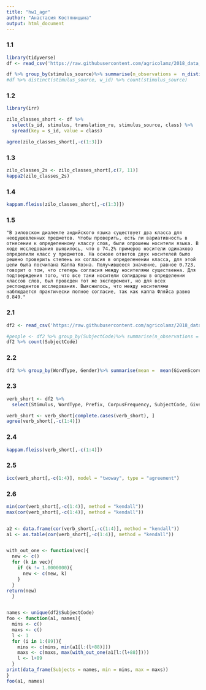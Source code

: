 ```yaml
---
title: "hw1_agr"
author: "Анастасия Костяницына"
output: html_document
---
```


### 1.1
```r
library(tidyverse)
df <- read_csv('https://raw.githubusercontent.com/agricolamz/2018_data_analysis_for_linguists/master/data/students/Stoneberry/hw1_agreement/hw1_1_zilo_class.csv')

df %>% group_by(stimulus_source)%>% summarise(n_observations =  n_distinct(stimulus))
#df %>% distinct(stimulus_source, w_id) %>% count(stimulus_source)

```

### 1.2
```r
library(irr)

zilo_classes_short <- df %>% 
  select(s_id, stimulus, translation_ru, stimulus_source, class) %>% 
  spread(key = s_id, value = class)

agree(zilo_classes_short[,-c(1:3)])
```

### 1.3
```r

zilo_classes_2s <- zilo_classes_short[,c(7, 11)]
kappa2(zilo_classes_2s)
```

### 1.4
```r
kappam.fleiss(zilo_classes_short[,-c(1:3)])
```

### 1.5
```
"В зиловском диалекте андийского языка существует два класса для неодушевленных предметов. Чтобы проверить, есть ли вариативность в отнесении к определенному классу слов, были опрошены носители языка. В ходе исследования выявилось, что в 74.2% примеров носители одинаково определили класс у предметов. На основе ответов двух носителей было решено проверить степень их согласия в определенении класса, для этой цели была посчитана Каппа Коэна. Получившееся значение, равное 0.723, говорит о том, что степерь согласия между носителями существенна. Для подтверждения того, что все таки носители солидарны в определении классов слов, был проведен тот же эксперемент, но для всех респондентов исследования. Выяснилось, что между носителями наблюдается практически полное согласие, так как каппа Фляйса равно 0.849."
```


### 2.1
```r
df2 <- read_csv('https://raw.githubusercontent.com/agricolamz/2018_data_analysis_for_linguists/master/data/students/Stoneberry/hw1_agreement/hw1_2_verbs.csv')

#people <- df2 %>% group_by(SubjectCode)%>% summarise(n_observations =  n())
df2 %>% count(SubjectCode) 
```

### 2.2
```r
df2 %>% group_by(WordType, Gender)%>% summarise(mean =  mean(GivenScore))
```

### 2.3
```r
verb_short <- df2 %>%
  select(Stimulus, WordType, Prefix, CorpusFrequency, SubjectCode, GivenScore) %>% spread(key=SubjectCode, value = GivenScore)

verb_short <- verb_short[complete.cases(verb_short), ]
agree(verb_short[,-c(1:4)])
```

### 2.4
```r
kappam.fleiss(verb_short[,-c(1:4)])
```

### 2.5
```r
icc(verb_short[,-c(1:4)], model = "twoway", type = "agreement")
```

### 2.6
```r
min(cor(verb_short[,-c(1:4)], method = "kendall"))
max(cor(verb_short[,-c(1:4)], method = "kendall"))


a2 <- data.frame(cor(verb_short[,-c(1:4)], method = "kendall"))
a1 <- as.table(cor(verb_short[,-c(1:4)], method = "kendall"))


with_out_one <- function(vec){
  new <- c()
  for (k in vec){
    if (k != 1.0000000){
      new <- c(new, k)
    }
  }
return(new)
  }


names <- unique(df2$SubjectCode)
foo <- function(a1, names){
  mins <- c()
  maxs <- c()
  l <- 1
  for (i in 1:(89)){
    mins <- c(mins, min(a1[l:(l+88)]))
    maxs <- c(maxs, max(with_out_one(a1[l:(l+88)])))
    l <- l+89
  }
print(data_frame(Subjects = names, min = mins, max = maxs))
}
foo(a1, names)
```
